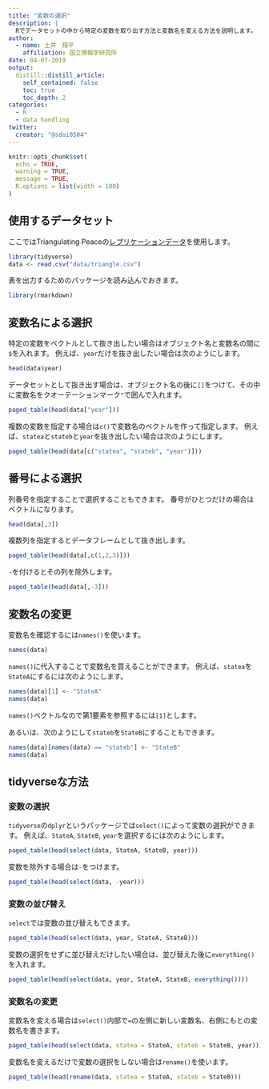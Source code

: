 ```yaml
---
title: "変数の選択"
description: |
  Rでデータセットの中から特定の変数を取り出す方法と変数名を変える方法を説明します。
author:
  - name: 土井　翔平
    affiliation: 国立情報学研究所
date: 04-07-2019
output:
  distill::distill_article:
    self_contained: false
    toc: true
    toc_depth: 2
categories:
  - R
  - data handling
twitter:
  creator: "@sdoi0504"
---
```


```r
knitr::opts_chunk$set(
  echo = TRUE,
  warning = TRUE,
  message = TRUE,
  R.options = list(width = 100)
)
```

## 使用するデータセット {#Data}

ここではTriangulating Peaceの[レプリケーションデータ](data/triabgle.csv)を使用します。

```r
library(tidyverse)
data <- read.csv("data/triangle.csv")
```

<aside>
  表を出力するためのパッケージを読み込んでおきます。
```r
library(rmarkdown)
```
</aside>

## 変数名による選択

特定の変数をベクトルとして抜き出したい場合はオブジェクト名と変数名の間に`$`を入れます。
例えば、`year`だけを抜き出したい場合は次のようにします。

```r
head(data$year)
```

データセットとして抜き出す場合は、オブジェクト名の後に`[]`をつけて、その中に変数名をクオーテーションマーク`"`で囲んで入れます。

```r
paged_table(head(data["year"]))
```

複数の変数を指定する場合は`c()`で変数名のベクトルを作って指定します。
例えば、`statea`と`stateb`と`year`を抜き出したい場合は次のようにします。

```r
paged_table(head(data[c("statea", "stateb", "year")]))
```

## 番号による選択

列番号を指定することで選択することもできます。
番号がひとつだけの場合はベクトルになります。

```r
head(data[,3])
```

複数列を指定するとデータフレームとして抜き出します。

```r
paged_table(head(data[,c(1,2,3)]))
```

`-`を付けるとその列を除外します。

```r
paged_table(head(data[,-3]))
```

## 変数名の変更

変数名を確認するには`names()`を使います。

```r
names(data)
```

`names()`に代入することで変数名を買えることができます。
例えば、`statea`を`StateA`にするには次のようにします。

```r
names(data)[1] <- "StateA"
names(data)
```

<aside>
  `names()`ベクトルなので第1要素を参照するには`[1]`とします。
</aside>

あるいは、次のようにして`stateb`を`StateB`にすることもできます。

```r
names(data)[names(data) == "stateb"] <- "StateB"
names(data)
```

## tidyverseな方法 {#Tidyverse}

### 変数の選択

`tidyverse`の`dplyr`というパッケージでは`select()`によって変数の選択ができます。
例えば、`StateA`, `StateB`, `year`を選択するには次のようにします。

```r
paged_table(head(select(data, StateA, StateB, year)))
```

変数を除外する場合は`-`をつけます。

```r
paged_table(head(select(data, -year)))
```

### 変数の並び替え

`select`では変数の並び替えもできます。

```r
paged_table(head(select(data, year, StateA, StateB)))
```

変数の選択をせずに並び替えだけしたい場合は、並び替えた後に`everything()`を入れます。

```r
paged_table(head(select(data, year, StateA, StateB, everything())))
```

### 変数名の変更

変数名を変える場合は`select()`内部で`=`の左側に新しい変数名、右側にもとの変数名を書きます。

```r
paged_table(head(select(data, statea = StateA, stateb = StateB, year)))
```

変数名を変えるだけで変数の選択をしない場合は`rename()`を使います。

```r
paged_table(head(rename(data, statea = StateA, stateb = StateB)))
```
